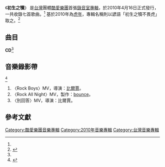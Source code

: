 {{Infobox Album
| Name  = 初生之犢
| Type  = 專輯
| Cover  = 初生之犢.jpeg
| Artist  = [[酷愛樂團|酷愛樂團]]
| Released   = 2010年4月16日<ref name=fiveMusic>{{cite web|title=酷愛樂團『初生之犢』|url=http://www.5music.com.tw/CDList-C.asp?cdno=431415678510|publisher=5大唱片|accessdate=2014-02-06|language=zh-tw|archive-date=2014-02-02|archive-url=https://web.archive.org/web/20140202165616/http://www.5music.com.tw/CDList-C.asp?cdno=431415678510|dead-url=no}}</ref> 
| Recorded  = 2010年<ref name=isrc>{{cite web|title=酷愛樂團『初生之犢』|url=http://isrc.ncl.edu.tw/music_view.aspx?item=9941|publisher=ISRC|accessdate=2014-02-06|language=zh-tw|archive-date=2014-02-22|archive-url=https://web.archive.org/web/20140222021614/http://isrc.ncl.edu.tw/music_view.aspx?item=9941|dead-url=no}}</ref> 
| Genre = [[華語流行音樂|華語流行音樂]]
| Length = 30:43<ref name=isrc /> 
| Label = [[豐華唱片|豐華唱片]]<ref name=isrc /> 
| Producer =
| Last album = -
| This album = '''初生之犢'''<br /><small>2010年</small>
| Next album = 
}}
《'''初生之犢'''》 是[[台灣|台灣]]團體[[酷愛樂團|酷愛樂團]]首張[[錄音室專輯|錄音室專輯]]，於2010年4月16日正式發行，一共收錄七首歌曲。<ref name=fiveMusic /> 基於2010年為[[虎年|虎年]]，專輯名稱則以諺語「初生之犢不畏虎」取之。<ref>{{cite web|title=酷愛樂團搖滾講堂|url=http://www.khsmusic.com.tw/khs/the_stores/stores_04_02.asp?scount=6&Ncount=319|publisher=功學社 音樂中心|accessdate=2014-02-06|language=zh-tw|archive-url=https://web.archive.org/web/20140222212300/http://www.khsmusic.com.tw/khs/the_stores/stores_04_02.asp?scount=6&Ncount=319|archive-date=2014-02-22|dead-url=yes}}</ref> 

==曲目==
'''CD'''<ref name=isrc /> 
{{Tracklist
| all_lyrics = [[范逸臣|范逸臣]]
| all_arranger = [[黃冠龍|黃冠龍]]

| title1 = Rock Boys
| music1 = 范逸臣<br />黃冠龍
| lyrics1 = 范逸臣
| arranger1 = 黃冠龍
| producer1 = 
| longnote1 = 首波主打
| length1 = 4:30

| title2 = Rock All Night
| music2 = 黃冠龍
| lyrics2 = 范逸臣
| arranger2 = 黃冠龍
| producer2 = 
| longnote2 = 二波主打<br />電影《[[混混天團|混混天團]]》主題曲<ref>{{cite web|title=酷愛樂團(Craze) - 初生之犢 專輯|url=http://www.kkbox.com/tw/tc/album/kmUQFMCwqNejjTO0FZLf008l-index.html|publisher=kkbox|accessdate=2014-02-06|language=zh-tw|archive-date=2014-02-23|archive-url=https://web.archive.org/web/20140223224043/http://www.kkbox.com/tw/tc/album/kmUQFMCwqNejjTO0FZLf008l-index.html|dead-url=no}}</ref> 
| length2 = 4:19

| title3 = 別回答
| music3 = 范逸臣<br />黃冠龍
| lyrics3 = 范逸臣
| arranger3 = 黃冠龍
| producer3 = 
| longnote3 = 三波主打
| length3 = 4:39

| title4 = I Wonder Why
| music4 = 范逸臣<br />黃冠龍
| lyrics4 = 范逸臣
| arranger4 = 黃冠龍
| producer4 = 
| longnote4 = 
| length4 = 3:08

| title5 = Crazy
| music5 = 黃冠龍
| lyrics5 = 范逸臣
| arranger5 = 黃冠龍
| producer5 = 
| longnote5 = 
| length5 = 5:03

| title6 = 無緣
| music6 = 范逸臣
| lyrics6 = 范逸臣
| arranger6 = 黃冠龍
| producer6 = 
| longnote6 = 電影《[[忠犬小八|忠犬小八]]》中文主題曲
| length6 = 5:18

| title7 = 不能沒有你
| music7 = 范逸臣
| lyrics7 = 范逸臣
| arranger7 = 黃冠龍
| producer7 = 
| longnote7 = 
| length7 = 3:46

| total_length = 30:43
}}

==音樂錄影帶==
<ref>{{youtube|user=crazebandvideo|酷愛樂團|language=zh-hant}}</ref>
#〈Rock Boys〉MV，導演：[[比爾賈|比爾賈]]。
#〈Rock All Night〉MV，製作：[[bounce|bounce]]。
#〈別回答〉MV，導演：比爾賈。

==參考文獻==
<references/>

[[Category:酷愛樂團音樂專輯|Category:酷愛樂團音樂專輯]]
[[Category:2010年音樂專輯|Category:2010年音樂專輯]]
[[Category:台灣音樂專輯|Category:台灣音樂專輯]]